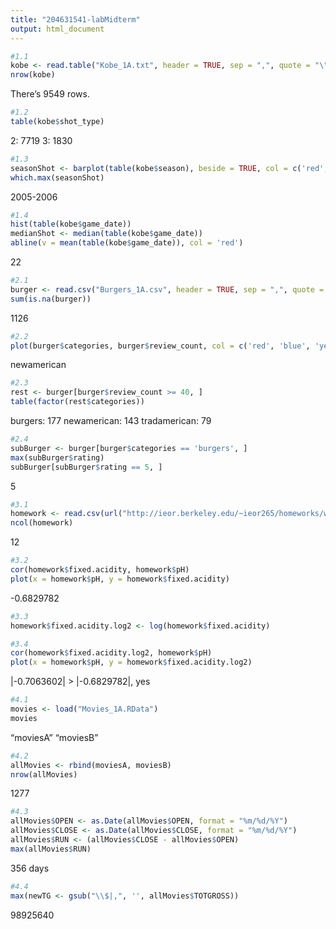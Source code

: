 ```yaml
---
title: "204631541-labMidterm"
output: html_document
---
```


```r
#1.1
kobe <- read.table("Kobe_1A.txt", header = TRUE, sep = ",", quote = "\"")
nrow(kobe)
```
There's 9549 rows.

```r
#1.2
table(kobe$shot_type)
```
2: 7719
3: 1830

```r
#1.3
seasonShot <- barplot(table(kobe$season), beside = TRUE, col = c('red', 'blue', 'green', 'yellow', 'pink'))
which.max(seasonShot)
```
2005-2006

```r
#1.4
hist(table(kobe$game_date))
medianShot <- median(table(kobe$game_date))
abline(v = mean(table(kobe$game_date)), col = 'red')
```

22


```r
#2.1
burger <- read.csv("Burgers_1A.csv", header = TRUE, sep = ",", quote = "\"")
sum(is.na(burger))
```
1126

```r
#2.2
plot(burger$categories, burger$review_count, col = c('red', 'blue', 'yellow'))
```

newamerican

```r
#2.3
rest <- burger[burger$review_count >= 40, ]
table(factor(rest$categories))
```
burgers: 177
newamerican: 143
tradamerican: 79

```r
#2.4
subBurger <- burger[burger$categories == 'burgers', ]
max(subBurger$rating)
subBurger[subBurger$rating == 5, ]
```
5


```r
#3.1
homework <- read.csv(url("http://ieor.berkeley.edu/~ieor265/homeworks/winequality-red.csv"), header = TRUE, sep = ";", quote = "\"")
ncol(homework)
```
12

```r
#3.2
cor(homework$fixed.acidity, homework$pH)
plot(x = homework$pH, y = homework$fixed.acidity)
```

-0.6829782

```r
#3.3
homework$fixed.acidity.log2 <- log(homework$fixed.acidity)
```

```r
#3.4
cor(homework$fixed.acidity.log2, homework$pH)
plot(x = homework$pH, y = homework$fixed.acidity.log2)
```

|-0.7063602| > |-0.6829782|, yes


```r
#4.1
movies <- load("Movies_1A.RData")
movies
```
"moviesA" 
"moviesB"

```r
#4.2
allMovies <- rbind(moviesA, moviesB)
nrow(allMovies)
```
1277

```r
#4.3
allMovies$OPEN <- as.Date(allMovies$OPEN, format = "%m/%d/%Y")
allMovies$CLOSE <- as.Date(allMovies$CLOSE, format = "%m/%d/%Y")
allMovies$RUN <- (allMovies$CLOSE - allMovies$OPEN)
max(allMovies$RUN)
```
356 days

```r
#4.4
max(newTG <- gsub("\\$|,", '', allMovies$TOTGROSS))
```
98925640